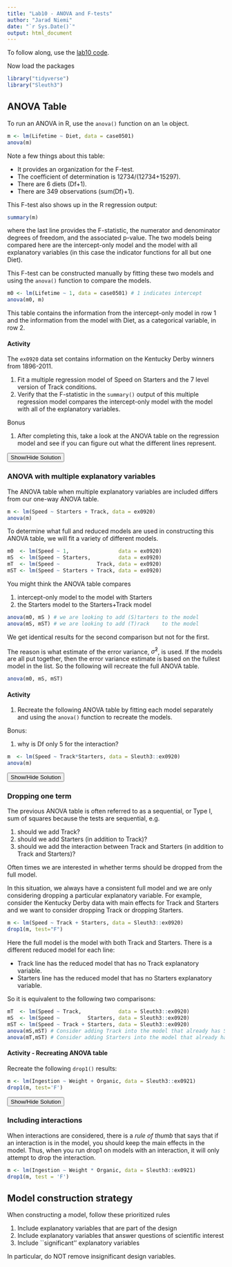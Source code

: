 ```yaml
---
title: "Lab10 - ANOVA and F-tests"
author: "Jarad Niemi"
date: "`r Sys.Date()`"
output: html_document
---
```



To follow along, use the [lab10 code](lab10.R).

Now load the packages

```r
library("tidyverse")
library("Sleuth3")
```



## ANOVA Table

To run an ANOVA in R, use the `anova()` function on an `lm` object. 

```r
m <- lm(Lifetime ~ Diet, data = case0501)
anova(m)
```

Note a few things about this table:

- It provides an organization for the F-test.
- The coefficient of determination is 12734/(12734+15297).
- There are 6 diets (Df+1).
- There are 349 observations (sum(Df)+1). 

This F-test also shows up in the R regression output:

```r
summary(m)
```

where the last line provides the F-statistic, the numerator and denominator 
degrees of freedom, and the associated p-value. 
The two models being compared here are the intercept-only model and the model
with all explanatory variables (in this case the indicator functions for all
but one Diet). 

This F-test can be constructed manually by fitting these two models and using
the `anova()` function to compare the models. 

```r
m0 <- lm(Lifetime ~ 1, data = case0501) # 1 indicates intercept 
anova(m0, m)
```

This table contains the information from the intercept-only model in row 1 and 
the information from the model with Diet, as a categorical variable, in row 2. 



#### Activity

The `ex0920` data set contains information on the Kentucky Derby winners from
1896-2011.

1. Fit a multiple regression model of Speed on Starters and the 7 level version of Track conditions.
1. Verify that the F-statistic in the `summary()` output of this multiple 
regression model compares the intercept-only model with the model with all 
of the explanatory variables. 

Bonus 

1. After completing this, take a look at the ANOVA table on the regression model 
and see if you can figure out what the different lines represent. 

<div id="anova_activity_solution" style="display:none"> 
```r
m0 <- lm(Speed ~ 1,                data = ex0920)
m  <- lm(Speed ~ Starters + Track, data = ex0920)
summary(m)
anova(m0, m)
```

Now take a look at the ANOVA table

```r
anova(m)
```
</div> 
<button title="Show a solution" type="button" onclick="if(document.getElementById('anova_activity_solution') .style.display=='none') {document.getElementById('anova_activity_solution') .style.display=''}else{document.getElementById('anova_activity_solution') .style.display='none'}">Show/Hide Solution</button>

### ANOVA with multiple explanatory variables

The ANOVA table when multiple explanatory variables are included differs from
our one-way ANOVA table.

```r
m <- lm(Speed ~ Starters + Track, data = ex0920)
anova(m)
```

To determine what full and reduced models are used in constructing this ANOVA 
table, we will fit a variety of different models.

```r
m0  <- lm(Speed ~ 1,                data = ex0920)
mS  <- lm(Speed ~ Starters,         data = ex0920)
mT  <- lm(Speed ~            Track, data = ex0920)
mST <- lm(Speed ~ Starters + Track, data = ex0920)
```

You might think the ANOVA table compares 

1. intercept-only model to the model with Starters
2. the Starters model to the Starters+Track model

```r
anova(m0, mS ) # we are looking to add (S)tarters to the model
anova(mS, mST) # we are looking to add (T)rack    to the model
```

We get identical results for the second comparison but not for the first. 

The reason is what estimate of the error variance, $\hat\sigma^2$, is used.
If the models are all put together, then the error variance estimate is based 
on the fullest model in the list.
So the following will recreate the full ANOVA table.

```r
anova(m0, mS, mST)
```

#### Activity

1. Recreate the following ANOVA table by fitting each model separately and using
the `anova()` function to recreate the models. 

Bonus: 

1. 
why is Df only 5 for the interaction?

```r
m  <- lm(Speed ~ Track*Starters, data = Sleuth3::ex0920)
anova(m)
```

<div id="track_activity_solution" style="display:none"> 

We need to construct each model:

```r
m0  <- lm(Speed ~ 1, data = Sleuth3::ex0920)
mT  <- lm(Speed ~ Track         , data = Sleuth3::ex0920)
mTS <- lm(Speed ~ Track+Starters, data = Sleuth3::ex0920)
m   <- lm(Speed ~ Track*Starters, data = Sleuth3::ex0920)
```

Then we use `anova()` to compare the models:

```r
anova(m0, mT, mTS, m)
```
</div> 
<button title="Show a solution" type="button" onclick="if(document.getElementById('track_activity_solution') .style.display=='none') {document.getElementById('track_activity_solution') .style.display=''}else{document.getElementById('track_activity_solution') .style.display='none'}">Show/Hide Solution</button>


### Dropping one term

The previous ANOVA table is often referred to as a sequential, or Type I, sum of
squares because the tests are sequential, e.g. 

1. should we add Track?
1. should we add Starters (in addition to Track)?
1. should we add the interaction between Track and Starters (in addition to 
Track and Starters)?

Often times we are interested in whether terms should be dropped from the full
model. 

In this situation, we always have a consistent full model and we are only 
considering dropping a particular explanatory variable. 
For example, consider the Kentucky Derby data with main effects for Track and 
Starters and we want to consider dropping Track or dropping Starters. 

```r
m <- lm(Speed ~ Track + Starters, data = Sleuth3::ex0920)
drop1(m, test="F")
```

Here the full model is the model with both Track and Starters. 
There is a different reduced model for each line:

- Track line has the reduced model that has no Track explanatory variable.
- Starters line has the reduced model that has no Starters explanatory variable.

So it is equivalent to the following two comparisons:

```r
mT  <- lm(Speed ~ Track,            data = Sleuth3::ex0920)
mS  <- lm(Speed ~         Starters, data = Sleuth3::ex0920)
mST <- lm(Speed ~ Track + Starters, data = Sleuth3::ex0920)
anova(mS,mST) # Consider adding Track into the model that already has Starters
anova(mT,mST) # Consider adding Starters into the model that already has Track
```

#### Activity - Recreating ANOVA table

Recreate the following `drop1()` results:

```r
m <- lm(Ingestion ~ Weight + Organic, data = Sleuth3::ex0921)
drop1(m, test='F')
```

<div id="drop1_activity_solution" style="display:none"> 
```r
mW  <- lm(Ingestion ~ Weight          , data = Sleuth3::ex0921)
mO  <- lm(Ingestion ~          Organic, data = Sleuth3::ex0921)
mWO <- lm(Ingestion ~ Weight + Organic, data = Sleuth3::ex0921)
anova(mO,mWO)
anova(mW,mWO)
```
</div> 
<button title="Show a solution" type="button" onclick="if(document.getElementById('drop1_activity_solution') .style.display=='none') {document.getElementById('drop1_activity_solution') .style.display=''}else{document.getElementById('drop1_activity_solution') .style.display='none'}">Show/Hide Solution</button>


### Including interactions

When interactions are considered, 
there is a *rule of thumb* that says that if an interaction is in the model, 
you should keep the main effects in the model. 
Thus, when you run drop1 on models with an interaction, 
it will only attempt to drop the interaction.


```r
m <- lm(Ingestion ~ Weight * Organic, data = Sleuth3::ex0921)
drop1(m, test = 'F')
```


## Model construction strategy

When constructing a model, follow these prioritized rules

1. Include explanatory variables that are part of the design
1. Include explanatory variables that answer questions of scientific interest
1. Include ``significant'' explanatory variables

In particular, do NOT remove insignificant design variables. 


